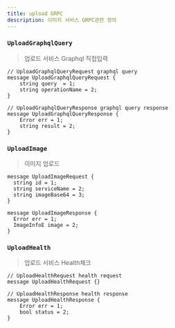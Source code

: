 ```yaml
---
title: upload GRPC
description: 이미지 서비스 GRPC관련 정의
---
```



### `UploadGraphqlQuery`
> 업로드 서비스 Graphql 직접입력 

```js:title=UploadGraphqlQueryRequest
// UploadGraphqlQueryRequest graphql query
message UploadGraphqlQueryRequest {
    string query  = 1;
    string operationName = 2;
}
```

```js:title=UploadGraphqlQueryResponse
// UploadGraphqlQueryResponse graphql query response
message UploadGraphqlQueryResponse {
    Error err = 1;
    string result = 2;
}
```

### `UploadImage`
> 이미지 업로드 


```js:title=UploadImageRequest
message UploadImageRequest {
  string id = 1;
  string serviceName = 2;
  string imageBase64 = 3;
}
```

```js:title=UploadImageResponse
message UploadImageResponse {
  Error err = 1;
  ImageInfoE image = 2;
}
```

### `UploadHealth`
> 업로드 서비스 Health체크 

```js:title=UploadHealthRequest
// UploadHealthRequest health request 
message UploadHealthRequest {}

```

```js:title=UploadHealthResponse
// UploadHealthResponse health response
message UploadHealthResponse {
    Error err = 1;
    bool status = 2;
}
```